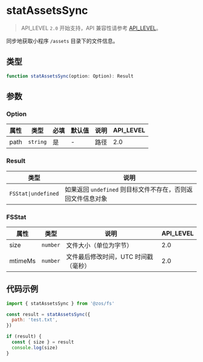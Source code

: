 # statAssetsSync

> API_LEVEL `2.0` 开始支持，API 兼容性请参考 [API_LEVEL](../../../../guides/framework/device/compatibility.md)。

同步地获取小程序 `/assets` 目录下的文件信息。

## 类型

```ts
function statAssetsSync(option: Option): Result
```

## 参数

### Option

| 属性 | 类型                | 必填 | 默认值 | 说明 | API_LEVEL |
| ---- | ------------------- | ---- | ------ | ---- | --------- |
| path | <code>string</code> | 是   | -      | 路径 | 2.0       |

### Result

| 类型                               | 说明                                                        |
| ---------------------------------- | ----------------------------------------------------------- |
| <code>FSStat&#124;undefined</code> | 如果返回 `undefined` 则目标文件不存在，否则返回文件信息对象 |

### FSStat

| 属性    | 类型                | 说明                                 | API_LEVEL |
| ------- | ------------------- | ------------------------------------ | --------- |
| size    | <code>number</code> | 文件大小（单位为字节）               | 2.0       |
| mtimeMs | <code>number</code> | 文件最后修改时间，UTC 时间戳（毫秒） | 2.0       |

## 代码示例

```js
import { statAssetsSync } from '@zos/fs'

const result = statAssetsSync({
  path: 'test.txt',
})

if (result) {
  const { size } = result
  console.log(size)
}
```
